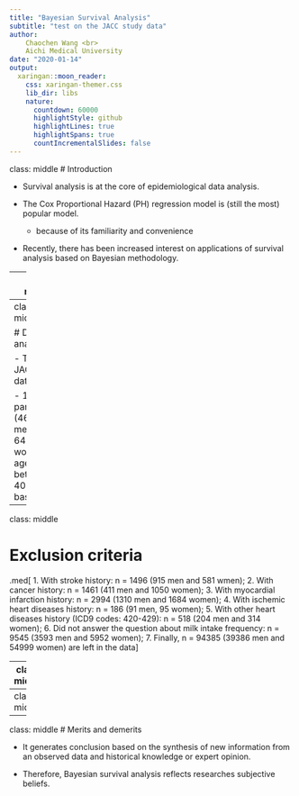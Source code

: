 ```yaml
---
title: "Bayesian Survival Analysis"
subtitle: "test on the JACC study data"
author: 
    Chaochen Wang <br>
    Aichi Medical University
date: "2020-01-14"
output:
  xaringan::moon_reader:
    css: xaringan-themer.css
    lib_dir: libs
    nature:
      countdown: 60000
      highlightStyle: github
      highlightLines: true
      highlightSpans: true
      countIncrementalSlides: false
---
```



class: middle
# Introduction

- Survival analysis is at the core of epidemiological data analysis. 

- The Cox Proportional Hazard (PH) regression model is (still the most) popular model. 

    -  because of its familiarity and convenience

- Recently, there has been increased interest on applications of survival analysis based on Bayesian methodology.


---
class: middle

# Objectives

- To try and use a parametric Bayesian Survival Model approach and compare with the traditional PH model. 

- The null hypothesis is: the risk of mortality from stroke is the same for people with different milk intake habits.

---
class: middle 

# Data for analysis

- The JACC study data: 

    - 110585 participants (46395 men and 64190 women) aged between 40-79 at baseline
    
---
class: middle

# Exclusion criteria

.med[
1. With stroke history: n = 1496 (915 men and 581 wmen);
2. With cancer history: n = 1461 (411 men and 1050 women);
3. With myocardial infarction history: n = 2994 (1310 men and 1684 women);
4. With ischemic heart diseases history: n = 186 (91 men, 95 women);
5. With other heart diseases history (ICD9 codes: 420-429):  n = 518 (204 men and 314 women);
6. Did not answer the question about milk intake frequency: n = 9545 (3593 men and 5952 women); 
7. Finally, n = 94385 (39386 men and 54999 women) are left in the data
]

---
class: middle

# N of events:

- Total Stroke mortality confirmed: 
  - 2675 (1352 men and 1323 women)
  
- Subtypes of stroke: 
  - Ischemic stroke: <br>957 (520 men and 437 women)
  - Hemorrhagic stroke: <br>952 (432 men and 520 women)

---
class: middle

---
class: middle
# Merits and demerits

- It generates conclusion based on the synthesis of new information from an observed data and historical knowledge or expert opinion.

- Therefore, Bayesian survival analysis reflects researches subjective beliefs. 
